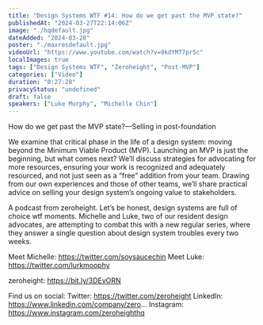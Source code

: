 ```yaml
---
title: "Design Systems WTF #14: How do we get past the MVP state?"
publishedAt: "2024-03-27T22:14:06Z"
image: "./hqdefault.jpg"
dateAdded: "2024-03-28"
poster: "./maxresdefault.jpg"
videoUrl: "https://www.youtube.com/watch?v=9kdYMT7pr5c"
localImages: true
tags: ["Design Systems WTF", "Zeroheight", "Post-MVP"]
categories: ["Video"]
duration: "0:27:28"
privacyStatus: "undefined"
draft: false
speakers: ["Luke Murphy", "Michelle Chin"]
---
```

How do we get past the MVP state?—Selling in post-foundation

We examine that critical phase in the life of a design system: moving beyond the Minimum Viable Product (MVP). Launching an MVP is just the beginning, but what comes next? We’ll discuss strategies for advocating for more resources, ensuring your work is recognized and adequately resourced, and not just seen as a “free” addition from your team. Drawing from our own experiences and those of other teams, we’ll share practical advice on selling your design system’s ongoing value to stakeholders.

A podcast from zeroheight. Let’s be honest, design systems are full of choice wtf moments. Michelle and Luke, two of our resident design advocates, are attempting to combat this with a new regular series, where they answer a single question about design system troubles every two weeks.

Meet Michelle: https://twitter.com/soysaucechin
Meet Luke: https://twitter.com/lurkmoophy


zeroheight: https://bit.ly/3DEvORN

Find us on social:
Twitter: https://twitter.com/zeroheight
LinkedIn: https://www.linkedin.com/company/zero...
Instagram: https://www.instagram.com/zeroheighthq
